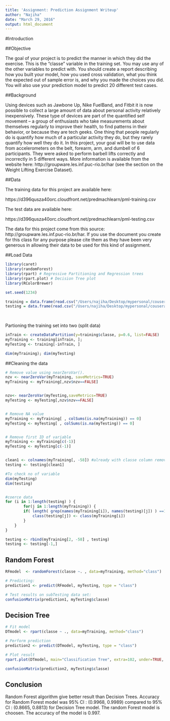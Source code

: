 ---
title: 'Assignment: Prediction Assignment Writeup'
author: "Najiha"
date: "March 29, 2016"
output: html_document
---

#Introduction

##Objective

The goal of your project is to predict the manner in which they did the exercise. This is the "classe" variable in the training set. You may use any of the other variables to predict with. You should create a report describing how you built your model, how you used cross validation, what you think the expected out of sample error is, and why you made the choices you did. You will also use your prediction model to predict 20 different test cases.

##Background

Using devices such as Jawbone Up, Nike FuelBand, and Fitbit it is now possible to collect a large amount of data about personal activity relatively inexpensively. These type of devices are part of the quantified self movement – a group of enthusiasts who take measurements about themselves regularly to improve their health, to find patterns in their behavior, or because they are tech geeks. One thing that people regularly do is quantify how much of a particular activity they do, but they rarely quantify how well they do it. In this project, your goal will be to use data from accelerometers on the belt, forearm, arm, and dumbell of 6 participants. They were asked to perform barbell lifts correctly and incorrectly in 5 different ways. More information is available from the website here: http://groupware.les.inf.puc-rio.br/har (see the section on the Weight Lifting Exercise Dataset).

##Data

The training data for this project are available here:

https://d396qusza40orc.cloudfront.net/predmachlearn/pml-training.csv

The test data are available here:

https://d396qusza40orc.cloudfront.net/predmachlearn/pml-testing.csv

The data for this project come from this source: http://groupware.les.inf.puc-rio.br/har. If you use the document you create for this class for any purpose please cite them as they have been very generous in allowing their data to be used for this kind of assignment.

##Load Data

```{r}
library(caret)
library(randomForest)
library(rpart) # Regressive Partitioning and Regression trees
library(rpart.plot) # Decision Tree plot
library(RColorBrewer)

set.seed(1234)

training = data.frame(read.csv("/Users/najiha/Desktop/mypersonal/cousera/quiz4-module8/pml-training.csv"))
testing = data.frame(read.csv("/Users/najiha/Desktop/mypersonal/cousera/quiz4-module8/pml-testing.csv"))
                     
                     
```

Partioning the training set into two (split data)

```{r}

inTrain <- createDataPartition(y=training$classe, p=0.6, list=FALSE)
myTraining <- training[inTrain, ]; 
myTesting <- training[-inTrain, ]

dim(myTraining); dim(myTesting)
```

##Cleaning the data


```{r}
# Remove value using nearZeroVar().
nzv <- nearZeroVar(myTraining, saveMetrics=TRUE)
myTraining <- myTraining[,nzv$nzv==FALSE]


nzv<- nearZeroVar(myTesting,saveMetrics=TRUE)
myTesting <- myTesting[,nzv$nzv==FALSE]


# Remove NA value 
myTraining <- myTraining[ , colSums(is.na(myTraining)) == 0]
myTesting <- myTesting[ , colSums(is.na(myTesting)) == 0]


# Remove first ID of variable
myTraining <- myTraining[c(-1)]
myTesting <- myTesting[c(-1)]


clean1 <- colnames(myTraining[, -58]) #already with classe column removed
testing <- testing[clean1]

#To check no of variable
dim(myTesting)
dim(testing)


#coerce data
for (i in 1:length(testing) ) {
        for(j in 1:length(myTraining)) {
        if( length( grep(names(myTraining[i]), names(testing)[j]) ) ==1)  {
            class(testing[j]) <- class(myTraining[i])
        }      
    }      
}

testing <- rbind(myTraining[2, -58] , testing) 
testing <- testing[-1,]

```

## Random Forest
```{r}

RFmodel  <- randomForest(classe ~. , data=myTraining, method="class")

# Predicting:
prediction1 <- predict(RFmodel, myTesting, type = "class")

# Test results on subTesting data set:
confusionMatrix(prediction1, myTesting$classe)

```

## Decision Tree
```{r}
# Fit model
DTmodel <- rpart(classe ~ ., data=myTraining, method="class")

# Perform prediction
prediction2 <- predict(DTmodel, myTesting, type = "class")

# Plot result
rpart.plot(DTmodel, main="Classification Tree", extra=102, under=TRUE, faclen=0)

confusionMatrix(prediction2, myTesting$classe)

```

## Conclusion

Random Forest algorithm give better result than Decision Trees.
Accuracy for Random Forest model was 95% CI : (0.9968, 0.9989) compared to 95% CI : (0.8665, 0.8813) for Decision Tree model. 
The random Forest model is choosen. The accuracy of the model is 0.997. 
